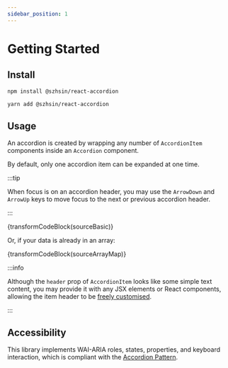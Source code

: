 ```yaml
---
sidebar_position: 1
---
```



# Getting Started

## Install

<Tabs>
<TabItem value="npm" label="npm">

```bash
npm install @szhsin/react-accordion
```

</TabItem>
<TabItem value="yarn" label="Yarn">

```bash
yarn add @szhsin/react-accordion
```

</TabItem>
</Tabs>

## Usage

An accordion is created by wrapping any number of `AccordionItem` components inside an `Accordion` component.

By default, only one accordion item can be expanded at one time.

<Basic />

:::tip

When focus is on an accordion header, you may use the `ArrowDown` and `ArrowUp` keys
to move focus to the next or previous accordion header.

:::

<CodeBlock language="jsx">{transformCodeBlock(sourceBasic)}</CodeBlock>

Or, if your data is already in an array:

<CodeBlock language="jsx">
  {transformCodeBlock(sourceArrayMap)}
</CodeBlock>

:::info

Although the `header` prop of `AccordionItem` looks like some simple text content,
you may provide it with any JSX elements or React components,
allowing the item header to be [freely customised](./customising-header).

:::

## Accessibility

This library implements WAI-ARIA roles, states, properties, and keyboard interaction,
which is compliant with the [Accordion Pattern](https://www.w3.org/WAI/ARIA/apg/patterns/accordion/).
